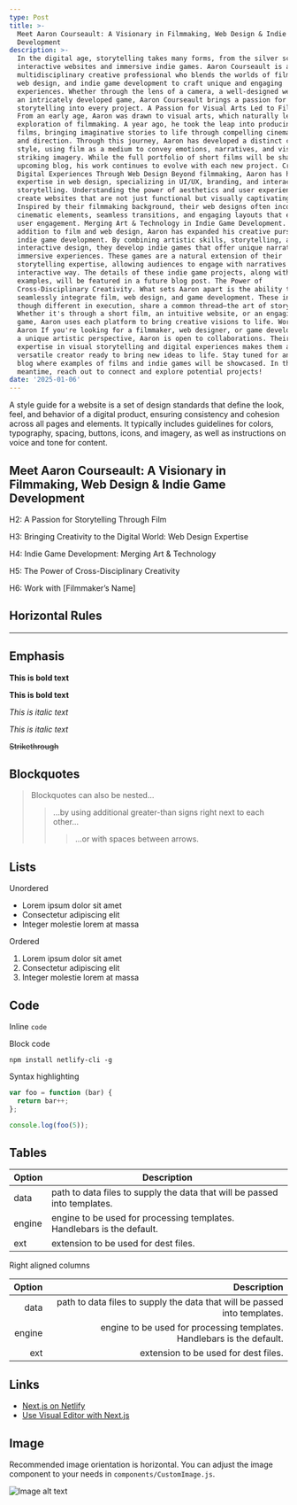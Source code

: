 ```yaml
---
type: Post
title: >-
  Meet Aaron Courseault: A Visionary in Filmmaking, Web Design & Indie Game
  Development
description: >-
  In the digital age, storytelling takes many forms, from the silver screen to
  interactive websites and immersive indie games. Aaron Courseault is a
  multidisciplinary creative professional who blends the worlds of filmmaking,
  web design, and indie game development to craft unique and engaging
  experiences. Whether through the lens of a camera, a well-designed website, or
  an intricately developed game, Aaron Courseault brings a passion for visual
  storytelling into every project. A Passion for Visual Arts Led to Filmmaking.
  From an early age, Aaron was drawn to visual arts, which naturally led to an
  exploration of filmmaking. A year ago, he took the leap into producing short
  films, bringing imaginative stories to life through compelling cinematography
  and direction. Through this journey, Aaron has developed a distinct cinematic
  style, using film as a medium to convey emotions, narratives, and visually
  striking imagery. While the full portfolio of short films will be shared in an
  upcoming blog, his work continues to evolve with each new project. Crafting
  Digital Experiences Through Web Design Beyond filmmaking, Aaron has honed
  expertise in web design, specializing in UI/UX, branding, and interactive
  storytelling. Understanding the power of aesthetics and user experience, they
  create websites that are not just functional but visually captivating.
  Inspired by their filmmaking background, their web designs often incorporate
  cinematic elements, seamless transitions, and engaging layouts that enhance
  user engagement. Merging Art & Technology in Indie Game Development. In
  addition to film and web design, Aaron has expanded his creative pursuits into
  indie game development. By combining artistic skills, storytelling, and
  interactive design, they develop indie games that offer unique narratives and
  immersive experiences. These games are a natural extension of their
  storytelling expertise, allowing audiences to engage with narratives in an
  interactive way. The details of these indie game projects, along with playable
  examples, will be featured in a future blog post. The Power of
  Cross-Disciplinary Creativity. What sets Aaron apart is the ability to
  seamlessly integrate film, web design, and game development. These industries,
  though different in execution, share a common thread—the art of storytelling.
  Whether it's through a short film, an intuitive website, or an engaging indie
  game, Aaron uses each platform to bring creative visions to life. Work with
  Aaron If you're looking for a filmmaker, web designer, or game developer with
  a unique artistic perspective, Aaron is open to collaborations. Their
  expertise in visual storytelling and digital experiences makes them a
  versatile creator ready to bring new ideas to life. Stay tuned for an upcoming
  blog where examples of films and indie games will be showcased. In the
  meantime, reach out to connect and explore potential projects!
date: '2025-01-06'
---
```

A style guide for a website is a set of design standards that define the look, feel, and behavior of a digital product, ensuring consistency and cohesion across all pages and elements. It typically includes guidelines for colors, typography, spacing, buttons, icons, and imagery, as well as instructions on voice and tone for content.

## Meet Aaron Courseault: A Visionary in Filmmaking, Web Design & Indie Game Development

H2: A Passion for Storytelling Through Film

H3: Bringing Creativity to the Digital World: Web Design Expertise

H4: Indie Game Development: Merging Art & Technology

H5: The Power of Cross-Disciplinary Creativity

H6: Work with \[Filmmaker’s Name]

## Horizontal Rules

***

## Emphasis

**This is bold text**

**This is bold text**

*This is italic text*

*This is italic text*

~~Strikethrough~~

## Blockquotes

> Blockquotes can also be nested...
>
> > ...by using additional greater-than signs right next to each other...
> >
> > > ...or with spaces between arrows.

## Lists

Unordered

*   Lorem ipsum dolor sit amet
*   Consectetur adipiscing elit
*   Integer molestie lorem at massa

Ordered

1.  Lorem ipsum dolor sit amet
2.  Consectetur adipiscing elit
3.  Integer molestie lorem at massa

## Code

Inline `code`

Block code

```
npm install netlify-cli -g
```

Syntax highlighting

```js
var foo = function (bar) {
  return bar++;
};

console.log(foo(5));
```

## Tables

| Option | Description                                                               |
| ------ | ------------------------------------------------------------------------- |
| data   | path to data files to supply the data that will be passed into templates. |
| engine | engine to be used for processing templates. Handlebars is the default.    |
| ext    | extension to be used for dest files.                                      |

Right aligned columns

| Option |                                                               Description |
| -----: | ------------------------------------------------------------------------: |
|   data | path to data files to supply the data that will be passed into templates. |
| engine |    engine to be used for processing templates. Handlebars is the default. |
|    ext |                                      extension to be used for dest files. |

## Links

*   [Next.js on Netlify](https://docs.netlify.com/frameworks/next-js/overview/)
*   [Use Visual Editor with Next.js](https://docs.netlify.com/visual-editor/frameworks/next/)

## Image

Recommended image orientation is horizontal. You can adjust the image component to your needs in `components/CustomImage.js`.

![Image alt text](/images/random-image.jpeg "Image Title")
